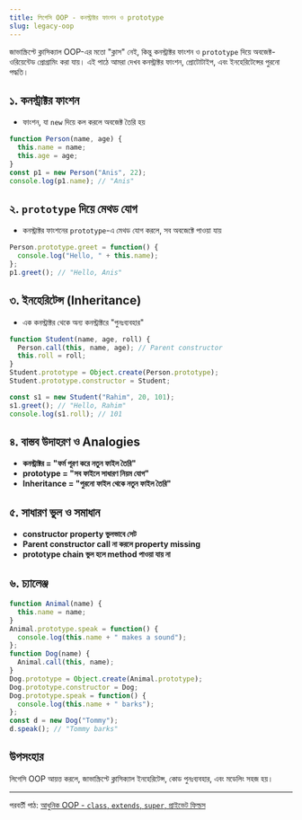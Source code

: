 ```yaml
---
title: লিগেসি OOP - কনস্ট্রাক্টর ফাংশন ও prototype
slug: legacy-oop
---
```


জাভাস্ক্রিপ্টে ক্লাসিক্যাল OOP-এর মতো "ক্লাস" নেই, কিন্তু কনস্ট্রাক্টর ফাংশন ও `prototype` দিয়ে অবজেক্ট-ওরিয়েন্টেড প্রোগ্রামিং করা যায়। এই পাঠে আমরা দেখব কনস্ট্রাক্টর ফাংশন, প্রোটোটাইপ, এবং ইনহেরিটেন্সের পুরনো পদ্ধতি।

## ১. কনস্ট্রাক্টর ফাংশন

- ফাংশন, যা `new` দিয়ে কল করলে অবজেক্ট তৈরি হয়

```js
function Person(name, age) {
  this.name = name;
  this.age = age;
}
const p1 = new Person("Anis", 22);
console.log(p1.name); // "Anis"
```

## ২. `prototype` দিয়ে মেথড যোগ

- কনস্ট্রাক্টর ফাংশনের `prototype`-এ মেথড যোগ করলে, সব অবজেক্টে পাওয়া যায়

```js
Person.prototype.greet = function() {
  console.log("Hello, " + this.name);
};
p1.greet(); // "Hello, Anis"
```

## ৩. ইনহেরিটেন্স (Inheritance)

- এক কনস্ট্রাক্টর থেকে অন্য কনস্ট্রাক্টরে "পুনঃব্যবহার"

```js
function Student(name, age, roll) {
  Person.call(this, name, age); // Parent constructor
  this.roll = roll;
}
Student.prototype = Object.create(Person.prototype);
Student.prototype.constructor = Student;

const s1 = new Student("Rahim", 20, 101);
s1.greet(); // "Hello, Rahim"
console.log(s1.roll); // 101
```

## ৪. বাস্তব উদাহরণ ও Analogies

- **কনস্ট্রাক্টর = "ফর্ম পূরণ করে নতুন ফাইল তৈরি"**
- **prototype = "সব ফাইলে সাধারণ নিয়ম যোগ"**
- **Inheritance = "পুরনো ফাইল থেকে নতুন ফাইল তৈরি"**

## ৫. সাধারণ ভুল ও সমাধান

- **constructor property ভুলভাবে সেট**
- **Parent constructor call না করলে property missing**
- **prototype chain ভুল হলে method পাওয়া যায় না**

## ৬. চ্যালেঞ্জ

```js
function Animal(name) {
  this.name = name;
}
Animal.prototype.speak = function() {
  console.log(this.name + " makes a sound");
};
function Dog(name) {
  Animal.call(this, name);
}
Dog.prototype = Object.create(Animal.prototype);
Dog.prototype.constructor = Dog;
Dog.prototype.speak = function() {
  console.log(this.name + " barks");
};
const d = new Dog("Tommy");
d.speak(); // "Tommy barks"
```

## উপসংহার

লিগেসি OOP আয়ত্ত করলে, জাভাস্ক্রিপ্টে ক্লাসিক্যাল ইনহেরিটেন্স, কোড পুনঃব্যবহার, এবং মডেলিং সহজ হয়।

---

পরবর্তী পাঠ: [আধুনিক OOP - `class`, `extends`, `super`, প্রাইভেট ফিল্ডস](/js/es6-classes)
